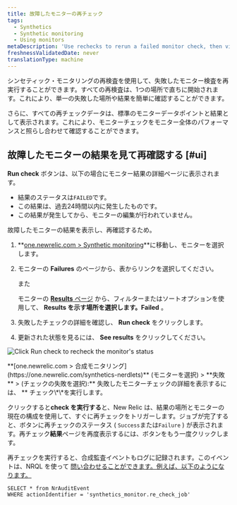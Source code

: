 ```yaml
---
title: 故障したモニターの再チェック
tags:
  - Synthetics
  - Synthetic monitoring
  - Using monitors
metaDescription: 'Use rechecks to rerun a failed monitor check, then view the status and details on the Results page.'
freshnessValidatedDate: never
translationType: machine
---
```



シンセティック・モニタリングの再検査を使用して、失敗したモニター検査を再実行することができます。すべての再検査は、1つの場所で直ちに開始されます。これにより、単一の失敗した場所や結果を簡単に確認することができます。

さらに、すべての再チェックデータは、標準のモニターデータポイントと結果として表示されます。これにより、モニターチェックをモニター全体のパフォーマンスと照らし合わせて確認することができます。

## 故障したモニターの結果を見て再確認する [#ui]

<Icon name="fe-rotate-cw"/>**Run check** ボタンは、以下の場合にモニター結果の詳細ページに表示されます。

* 結果のステータスは`FAILED`です。
* この結果は、過去24時間以内に発生したものです。
* この結果が発生してから、モニターの編集が行われていません。

故障したモニターの結果を表示し、再確認するため。

1. **[one.newrelic.com > Synthetic monitoring](https://one.newrelic.com/synthetics-nerdlets)**に移動し、モニターを選択します。

2. モニターの **Failures** のページから、表からリンクを選択してください。

   また

   モニターの [**Results** ページ](/docs/synthetics/new-relic-synthetics/using-monitors/view-monitor-results) から、フィルターまたはソートオプションを使用して、 **Results を示す場所を選択します。Failed** 。

3. 失敗したチェックの詳細を確認し、 <Icon name="fe-rotate-cw"/>**Run check** をクリックします。

4. 更新された状態を見るには、 **See results** をクリックしてください。

<img
  title="Click Run check to recheck the monitor's status"
  alt="Click Run check to recheck the monitor's status"
  src={syntheticRecheckRunFailure}
/>

<figcaption>
  **[one.newrelic.com > 合成モニタリング](https://one.newrelic.com/synthetics-nerdlets)** (モニターを選択) > **失敗** > (チェックの失敗を選択):** 失敗したモニターチェックの詳細を表示するには、 <Icon name="fe-rotate-cw"/>** チェック\*\*を実行します。
</figcaption>

クリックすると<Icon name="fe-rotate-cw"/>**check を実行する**と、New Relic は、結果の場所とモニターの現在の構成を使用して、すぐに再チェックをトリガーします。ジョブが完了すると、ボタンに再チェックのステータス ( `Success`または`Failure` ) が表示されます。再チェック**結果**ページを再度表示するには、ボタンをもう一度クリックします。

再チェックを実行すると、合成監査イベントもログに記録されます。このイベントは、NRQL を使って [問い合わせることができます。例えば、以下のようになります。](/docs/query-your-data/nrql-new-relic-query-language/nrql-query-tutorials/query-infrastructure-dimensional-metrics-nrql)

```
SELECT * from NrAuditEvent 
WHERE actionIdentifier = 'synthetics_monitor.re_check_job'
```